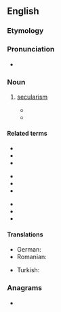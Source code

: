 ==English==
{{wikipedia}}

===Etymology===
{{suffix|en|laic|ism}}

===Pronunciation===
* {{IPA|en|/ˈleɪɪsɪz(ə)m/|/ˈleɪəsɪz(ə)m/}}

===Noun===
{{en-noun|~}}

# {{lb|en|especially in reference to Turkey}} [[secularism]]
#* {{quote-book|en|title=Comparative Secularisms in a Global Age|page=124|author=L. Cady|year=2010|passage=In a speech in commemoration of the 67th anniversary of the insertion of the principle of '''laicism''' into the Turkish constitution, he gave the following ideal typical Kemalist account of '''laicism''': National sovereignty is grounded in the foundation of '''laicism'''.}}
#* {{quote-book|en|page=8|author=Francesca Valensise|title=From Building Fabric to City Form: Reconstruction in Calabria at end of Eighteenth Century|year=2012|publisher=Gangemi Editore spa|url= https://books.google.co.nz/books?id=Zr77coPm9qwC |isbn= 9788849254310 |passage= As a matter of fact the Enlightment culture was based on a philosophy inspired to an ethical '''laicism''' whose aim was to create a better society based on principles such as solidarity, equality of rights and duties, and full freedom. }}

====Related terms====
{{rel-top3|Terms etymologically related to ''laicism''}}
* {{l|en|laicist}}
* {{l|en|laicity}}
* {{l|en|laicization}}
{{rel-mid3}}
* {{l|en|laicize}}
* {{l|en|laity}}
* {{l|en|lay}}
{{rel-mid3}}
* {{l|en|layman}}
* {{l|en|laywoman}}
* {{l|en|lay person}}
{{rel-bottom}}

====Translations====
{{trans-top|secularism}}
* German: {{t+|de|Laizismus|m}}
* Romanian: {{t+|ro|laicism|n}}
{{trans-mid}}
* Turkish: {{t+|tr|lâiklik}}
{{trans-bottom}}

===Anagrams===
* {{anagrams|en|a=aciilms|Islamic|Islāmic}}